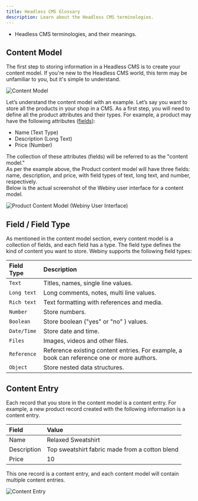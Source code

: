 ```yaml
---
title: Headless CMS Glossary
description: Learn about the Headless CMS terminologies.
---
```



<Alert type="success" title="WHAT YOU'LL LEARN">

- Headless CMS terminologies, and their meanings.

</Alert>

## Content Model

The first step to storing information in a Headless CMS is to create your content model.
If you're new to the Headless CMS world, this term may be unfamiliar to you, but it's simple to understand.

![Content Model](./assets/glossary/content-model.svg)

Let’s understand the content model with an example.
Let’s say you want to store all the products in your shop in a CMS. As a first step, you will need to define all the
product attributes and their types. For example, a product may have the following attributes ([fields](#field-field-type)):

- Name (Text Type)
- Description (Long Text)
- Price (Number)

The collection of these attributes (fields) will be referred to as the "content model."  
As per the example above, the Product content model will have three fields: name, description,
and price, with field types of text, long text, and number, respectively.  
Below is the actual screenshot of the Webiny user interface for a content model.

![Product Content Model (Webiny User Interface)](./assets/glossary/product-content-model.png)

## Field / Field Type

As mentioned in the content model section, every content model is a collection of fields, and each field has a type.
The field type defines the kind of content you want to store. Webiny supports the following field types:

| Field Type  | Description                                                                                |
| :---------- | :----------------------------------------------------------------------------------------- |
| `Text`      | Titles, names, single line values.                                                         |
| `Long text` | Long comments, notes, multi line values.                                                   |
| `Rich text` | Text formatting with references and media.                                                 |
| `Number`    | Store numbers.                                                                             |
| `Boolean`   | Store boolean ("yes" or "no" ) values.                                                     |
| `Date/Time` | Store date and time.                                                                       |
| `Files`     | Images, videos and other files.                                                            |
| `Reference` | Reference existing content entries. For example, a book can reference one or more authors. |
| `Object`    | Store nested data structures.                                                              |

## Content Entry

Each record that you store in the content model is a content entry. For example, a new product record
created with the following information is a content entry.

| Field       | Value                                          |
| :---------- | :--------------------------------------------- |
| Name        | Relaxed Sweatshirt                             |
| Description | Top sweatshirt fabric made from a cotton blend |
| Price       | 10                                             |

This one record is a content entry, and each content model will contain multiple content entries.

![Content Entry](./assets/glossary/product-content-entries.png)
